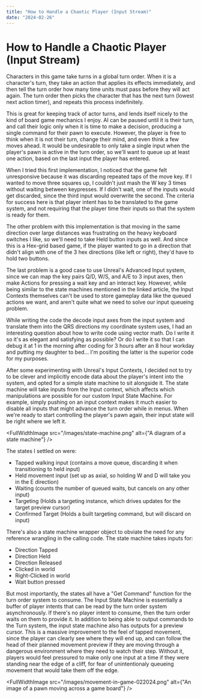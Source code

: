 ```yaml
---
title: "How to Handle a Chaotic Player (Input Stream)"
date: "2024-02-26"
---
```

# How to Handle a Chaotic Player (Input Stream)
Characters in this game take turns in a global turn order. When it is a character's turn, they take an action that applies its effects immediately, and then tell the turn order how many time units must pass before they will act again. The turn order then picks the character that has the next turn (lowest next action timer), and repeats this process indefinitely.

This is great for keeping track of actor turns, and lends itself nicely to the kind of board game mechanics I enjoy. AI can be paused until it is their turn, and call their logic only when it is time to make a decision, producing a single command for their pawn to execute. However, the player is free to think when it is not their turn, change their mind, and even think a few moves ahead. It would be undesirable to only take a single input when the player's pawn is active in the turn order, so we'll want to queue up at least one action, based on the last input the player has entered.

When I tried this first implementation, I noticed that the game felt unresponsive because it was discarding repeated taps of the move key. If I wanted to move three squares up, I couldn't just mash the W key 3 times without waiting between keypresses. If I didn't wait, one of the inputs would get discarded, since the third input would overwrite the second. The criteria for success here is that player intent has to be translated to the game system, and not requiring that the player time their inputs so that the system is ready for them.

The other problem with this implementation is that moving in the same direction over large distances was frustrating on the heavy keyboard switches I like, so we'll need to take Held button inputs as well. And since this is a Hex-grid based game, if the player wanted to go in a direction that didn't align with one of the 3 hex directions (like left or right), they'd have to hold two buttons.

The last problem is a good case to use Unreal's Advanced Input system, since we can map the key pairs Q/D, W/S, and A/E to 3 input axes, then make Actions for pressing a wait key and an interact key. However, while being similar to the state machines mentioned in the linked article, the Input Contexts themselves can't be used to store gameplay data like the queued actions we want, and aren't quite what we need to solve our input queueing problem.

While writing the code the decode input axes from the input system and translate them into the QRS directions my coordinate system uses, I had an interesting question about how to write code using vector math. Do I write it so it's as elegant and satisfying as possible? Or do I write it so that I can debug it at 1 in the morning after coding for 3 hours after an 8 hour workday and putting my daughter to bed…
I'm positing the latter is the superior code for my purposes.

After some experimenting with Unreal's Input Contexts, I decided not to try to be clever and implicitly encode data about the player's intent into the system, and opted for a simple state machine to sit alongside it. The state machine will take inputs from the Input context, which affects which manipulations are possible for our custom Input State Machine. For example, simply pushing on an input context makes it much easier to disable all inputs that might advance the turn order while in menus. When we're ready to start controlling the player's pawn again, their input state will be right where we left it.

<FullWidthImage
  src="/images/state-machine.png"
  alt={"A diagram of a state machine"}
/>

The states I settled on were:
- Tapped walking input (contains a move queue, discarding it when transitioning to held input)
- Held movement input (set up as axial, so holding W and D will take you in the E direction)
- Waiting (counts the number of queued waits, but cancels on any other input)
- Targeting (Holds a targeting instance, which drives updates for the target preview cursor)
- Confirmed Target (Holds a built targeting command, but will discard on input)
	
There's also a state machine wrapper object to obviate the need for any reference wrangling in the calling code. The state machine takes inputs for:

- Direction Tapped
- Direction Held
- Direction Released
- Clicked in world
- Right-Clicked in world
- Wait button pressed

But most importantly, the states all have a "Get Command" function for the turn order system to consume. The Input State Machine is essentially a buffer of player intents that can be read by the turn order system asynchronously. If there's no player intent to consume, then the turn order waits on them to provide it.
In addition to being able to output commands to the Turn system, the input state machine also has outputs for a preview cursor. This is a massive improvement to the feel of tapped movement, since the player can clearly see where they will end up, and can follow the head of their planned movement preview if they are moving through a dangerous environment where they need to watch their step. Without it, players would feel pressured to make only one input at a time if they were standing near the edge of a cliff, for fear of unintentionaly queueing movement that would take them off the edge.

<FullWidthImage
  src="/images/movement-in-game-022024.png"
  alt={"An image of a pawn moving across a game board"}
/>

